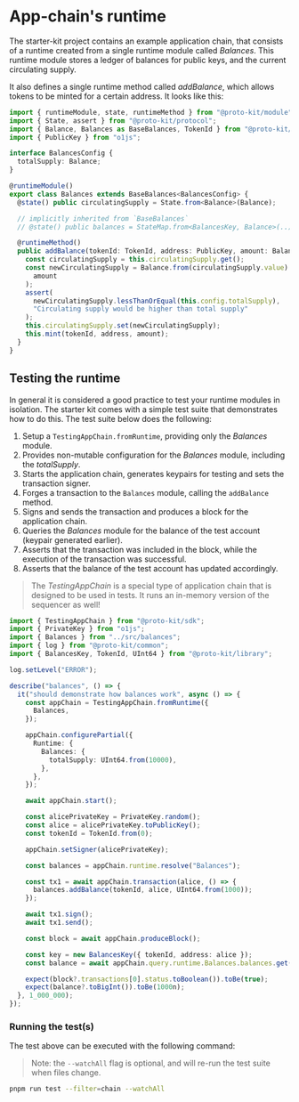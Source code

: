 
# App-chain's runtime

The starter-kit project contains an example application chain, that consists of a runtime created from a single runtime module called _Balances_.
This runtime module stores a ledger of balances for public keys, and the current circulating supply. 

It also defines a single runtime method called _addBalance_, which allows tokens to be minted for a certain address. It looks like this:

```typescript showLineNumbers filename="packages/chain/src/balances.ts"
import { runtimeModule, state, runtimeMethod } from "@proto-kit/module";
import { State, assert } from "@proto-kit/protocol";
import { Balance, Balances as BaseBalances, TokenId } from "@proto-kit/library";
import { PublicKey } from "o1js";

interface BalancesConfig {
  totalSupply: Balance;
}

@runtimeModule()
export class Balances extends BaseBalances<BalancesConfig> {
  @state() public circulatingSupply = State.from<Balance>(Balance);

  // implicitly inherited from `BaseBalances`
  // @state() public balances = StateMap.from<BalancesKey, Balance>(..);

  @runtimeMethod()
  public addBalance(tokenId: TokenId, address: PublicKey, amount: Balance) {
    const circulatingSupply = this.circulatingSupply.get();
    const newCirculatingSupply = Balance.from(circulatingSupply.value).add(
      amount
    );
    assert(
      newCirculatingSupply.lessThanOrEqual(this.config.totalSupply),
      "Circulating supply would be higher than total supply"
    );
    this.circulatingSupply.set(newCirculatingSupply);
    this.mint(tokenId, address, amount);
  }
}

```

## Testing the runtime

In general it is considered a good practice to test your runtime modules in isolation. The starter kit
comes with a simple test suite that demonstrates how to do this. The test suite below does the following:

1. Setup a `TestingAppChain.fromRuntime`, providing only the _Balances_ module.
2. Provides non-mutable configuration for the _Balances_ module, including the _totalSupply_.
2. Starts the application chain, generates keypairs for testing and sets the transaction signer.
3. Forges a transaction to the `Balances` module, calling the `addBalance` method.
4. Signs and sends the transaction and produces a block for the application chain.
5. Queries the _Balances_ module for the balance of the test account (keypair generated earlier).
6. Asserts that the transaction was included in the block, while the execution of the transaction was successful.
7. Asserts that the balance of the test account has updated accordingly.

> The _TestingAppChain_ is a special type of application chain that is designed to be used in tests. It runs an in-memory version of the sequencer as well!

```typescript showLineNumbers filename="packages/chain/test/balances.test.ts"
import { TestingAppChain } from "@proto-kit/sdk";
import { PrivateKey } from "o1js";
import { Balances } from "../src/balances";
import { log } from "@proto-kit/common";
import { BalancesKey, TokenId, UInt64 } from "@proto-kit/library";

log.setLevel("ERROR");

describe("balances", () => {
  it("should demonstrate how balances work", async () => {
    const appChain = TestingAppChain.fromRuntime({
      Balances,
    });

    appChain.configurePartial({
      Runtime: {
        Balances: {
          totalSupply: UInt64.from(10000),
        },
      },
    });

    await appChain.start();

    const alicePrivateKey = PrivateKey.random();
    const alice = alicePrivateKey.toPublicKey();
    const tokenId = TokenId.from(0);

    appChain.setSigner(alicePrivateKey);

    const balances = appChain.runtime.resolve("Balances");

    const tx1 = await appChain.transaction(alice, () => {
      balances.addBalance(tokenId, alice, UInt64.from(1000));
    });

    await tx1.sign();
    await tx1.send();

    const block = await appChain.produceBlock();

    const key = new BalancesKey({ tokenId, address: alice });
    const balance = await appChain.query.runtime.Balances.balances.get(key);

    expect(block?.transactions[0].status.toBoolean()).toBe(true);
    expect(balance?.toBigInt()).toBe(1000n);
  }, 1_000_000);
});
```

### Running the test(s)

The test above can be executed with the following command:

> Note: the `--watchAll` flag is optional, and will re-run the test suite when files change.

```bash
pnpm run test --filter=chain --watchAll
```

